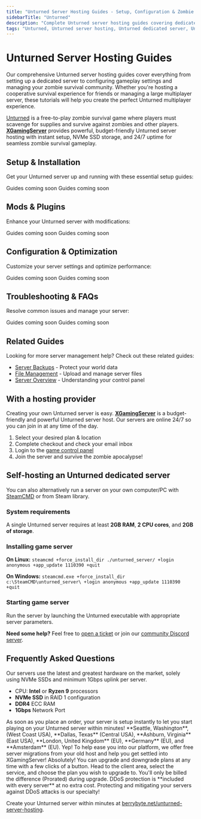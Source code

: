 ```yaml
---
title: "Unturned Server Hosting Guides - Setup, Configuration & Zombie Survival Management"
sidebarTitle: "Unturned"
description: "Complete Unturned server hosting guides covering dedicated server setup, configuration settings, plugin management, and troubleshooting for the zombie survival game."
tags: "Unturned, Unturned server hosting, Unturned dedicated server, Unturned multiplayer, zombie survival"
---
```


# Unturned Server Hosting Guides

Our comprehensive Unturned server hosting guides cover everything from setting up a dedicated server to configuring gameplay settings and managing your zombie survival community. Whether you're hosting a cooperative survival experience for friends or managing a large multiplayer server, these tutorials will help you create the perfect Unturned multiplayer experience.

[Unturned](https://store.steampowered.com/app/304930/Unturned/) is a free-to-play zombie survival game where players must scavenge for supplies and survive against zombies and other players. **[XGamingServer](https://xgamingserver.com/unturned-server-hosting)** provides powerful, budget-friendly Unturned server hosting with instant setup, NVMe SSD storage, and 24/7 uptime for seamless zombie survival gameplay.

## Setup & Installation

Get your Unturned server up and running with these essential setup guides:

<CardGroup cols={2}>
  <Card title="Server Setup" href="#" icon="server">
    Guides coming soon
  </Card>
  <Card title="Join Your Server" href="#" icon="users">
    Guides coming soon
  </Card>
</CardGroup>

## Mods & Plugins

Enhance your Unturned server with modifications:

<CardGroup cols={2}>
  <Card title="Installing Plugins" href="#" icon="puzzle-piece">
    Guides coming soon
  </Card>
  <Card title="Popular Survival Plugins" href="#" icon="zombie">
    Guides coming soon
  </Card>
</CardGroup>

## Configuration & Optimization

Customize your server settings and optimize performance:

<CardGroup cols={2}>
  <Card title="Server Configuration" href="#" icon="settings">
    Guides coming soon
  </Card>
  <Card title="Performance Optimization" href="#" icon="gauge">
    Guides coming soon
  </Card>
</CardGroup>

## Troubleshooting & FAQs

Resolve common issues and manage your server:

<CardGroup cols={2}>
  <Card title="Admin Commands" href="#" icon="terminal">
    Guides coming soon
  </Card>
  <Card title="Common Server Issues" href="#" icon="wrench">
    Guides coming soon
  </Card>
</CardGroup>

## Related Guides

Looking for more server management help? Check out these related guides:

- [Server Backups](/panel/backups) - Protect your world data
- [File Management](/panel/importing-files) - Upload and manage server files
- [Server Overview](/panel/overview) - Understanding your control panel

## With a hosting provider
Creating your own Unturned server is easy. **[XGamingServer](https://xgamingserver.com/unturned-server-hosting)** is a budget-friendly and powerful Unturned server host. Our servers are online 24/7 so you can join in at any time of the day.

1. Select your desired plan & location
2. Complete checkout and check your email inbox
3. Login to the [game control panel](https://game.xgamingserver.com)
4. Join the server and survive the zombie apocalypse!

## Self-hosting an Unturned dedicated server

You can also alternatively run a server on your own computer/PC with [SteamCMD](https://developer.valvesoftware.com/wiki/SteamCMD) or from Steam library.

### System requirements

A single Unturned server requires at least **2GB RAM**, **2 CPU cores**, and **2GB of storage**.

### Installing game server

**On Linux:**
`steamcmd +force_install_dir ./unturned_server/ +login anonymous +app_update 1110390 +quit`

**On Windows:**
`steamcmd.exe +force_install_dir c:\SteamCMD\unturned_server\ +login anonymous +app_update 1110390 +quit`

### Starting game server

Run the server by launching the Unturned executable with appropriate server parameters.

**Need some help?** Feel free to [open a ticket](https://xgamingserver.com/support) or join our [community Discord server](https://xgamingserver.com/discord).

## Frequently Asked Questions

<AccordionGroup>

<Accordion title="What are the specs on the servers?">
Our servers use the latest and greatest hardware on the market, solely using NVMe SSDs and minimum 1Gbps uplink per server.

- CPU: **Intel** or **Ryzen 9** processors
- **NVMe SSD** in RAID 1 configuration
- **DDR4** ECC RAM
- **1Gbps** Network Port
</Accordion>

<Accordion title="How long does setup take?">
As soon as you place an order, your server is setup instantly to let you start playing on your Unturned server within minutes!
</Accordion>

<Accordion title="What locations are the servers in?">
**Seattle, Washington**, (West Coast USA), **Dallas, Texas** (Central USA), **Ashburn, Virginia** (East USA), **London, United Kingdom** (EU), **Germany** (EU), and **Amsterdam** (EU).
</Accordion>

<Accordion title="Can I migrate my existing server to XGamingServer?">
Yep! To help ease you into our platform, we offer free server migrations from your old host and help you get settled into XGamingServer!
</Accordion>

<Accordion title="Can I upgrade/downgrade my server later on?">
Absolutely! You can upgrade and downgrade plans at any time with a few clicks of a button. Head to the client area, select the service, and choose the plan you wish to upgrade to. You'll only be billed the difference (Prorated) during upgrade.
</Accordion>

<Accordion title="Are the servers DDoS protected?">
DDoS protection is **included with every server** at no extra cost. Protecting and mitigating your servers against DDoS attacks is our specialty!
</Accordion>

</AccordionGroup>

Create your Unturned server within minutes at [berrybyte.net/unturned-server-hosting](https://xgamingserver.com/unturned-server-hosting).